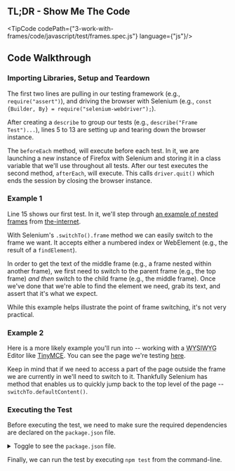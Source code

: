 
## TL;DR - Show Me The Code

<TipCode codePath={"3-work-with-frames/code/javascript/test/frames.spec.js"} language={"js"}/>

## Code Walkthrough

### Importing Libraries, Setup and Teardown

The first two lines are pulling in our testing framework (e.g., `require("assert")`), and driving the
browser with Selenium (e.g., `const {Builder, By} = require("selenium-webdriver");`).

After creating a `describe` to group our tests (e.g., `describe("Frame Test")...`), lines 5 to 13 are setting up and
tearing down the browser instance.

The `beforeEach` method, will execute before each test. In it, we are launching a new instance of Firefox with
Selenium and storing it in a class variable that we'll use throughout all tests. After our test executes the second
method, `afterEach`, will execute. This calls `driver.quit()` which ends the session by closing the browser instance.

### Example 1

Line 15 shows our first test. In it, we'll step through [an example of nested frames](https://the-internet.herokuapp.com/nested_frames) from
[the-internet](https://github.com/saucelabs/the-internet).

With Selenium's `.switchTo().frame` method we can easily switch to the frame we want. It accepts either a numbered
index or WebElement (e.g., the result of a `findElement`).

In order to get the text of the middle frame (e.g., a frame nested within another frame), we first need to switch to
the parent frame (e.g., the top frame) _and then_ switch to the child frame (e.g., the middle frame). Once we've done
that we're able to find the element we need, grab its text, and assert that it's what we expect.

While this example helps illustrate the point of frame switching, it's not very practical.

### Example 2

Here is a more likely example you'll run into -- working with a
<abbr title="What You See Is What You Get">WYSIWYG</abbr> Editor like
[TinyMCE](https://www.tinymce.com/). You can see the page we're testing [here](https://the-internet.herokuapp.com/tinymce).

Keep in mind that if we need to access a part of the page outside the frame we are currently in we'll need to
switch to it. Thankfully Selenium has method that enables us to quickly jump back to the top level of the page
-- `switchTo.defaultContent()`.

### Executing the Test

Before executing the test, we need to make sure the required dependencies are declared on the `package.json` file.

<details>
    <summary>Toggle to see the <code>package.json</code> file.</summary>
    <div>
        <TipCode codePath={"3-work-with-frames/code/javascript/package.json"} language={"json"}/>
    </div>
</details>

Finally, we can run the test by executing `npm test` from the command-line.



